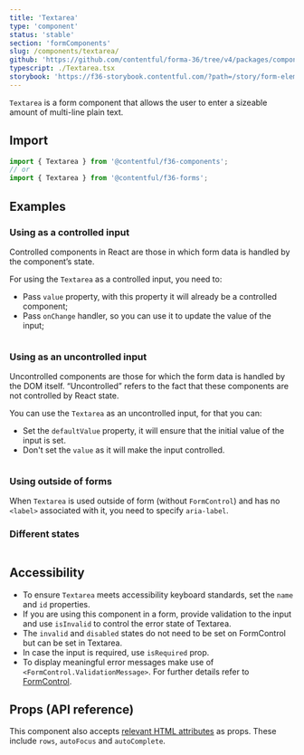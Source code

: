 ```yaml
---
title: 'Textarea'
type: 'component'
status: 'stable'
section: 'formComponents'
slug: /components/textarea/
github: 'https://github.com/contentful/forma-36/tree/v4/packages/components/forms/src/Textarea'
typescript: ./Textarea.tsx
storybook: 'https://f36-storybook.contentful.com/?path=/story/form-elements-textarea--basic'
---
```


`Textarea` is a form component that allows the user to enter a sizeable amount of multi-line plain text.

## Import

```js static=true
import { Textarea } from '@contentful/f36-components';
// or
import { Textarea } from '@contentful/f36-forms';
```

## Examples

### Using as a controlled input

Controlled components in React are those in which form data is handled by the component’s state.

For using the `Textarea` as a controlled input, you need to:

- Pass `value` property, with this property it will already be a controlled component;
- Pass `onChange` handler, so you can use it to update the value of the input;

```jsx file=../../examples/TextareaControlledExample.tsx

```

### Using as an uncontrolled input

Uncontrolled components are those for which the form data is handled by the DOM itself. “Uncontrolled” refers to the fact that these components are not controlled by React state.

You can use the `Textarea` as an uncontrolled input, for that you can:

- Set the `defaultValue` property, it will ensure that the initial value of the input is set.
- Don't set the `value` as it will make the input controlled.

```jsx file=../../examples/TextareaUncontrolledExample.tsx

```

### Using outside of forms

When `Textarea` is used outside of form (without `FormControl`) and has no `<label>` associated with it, you need to specify `aria-label`.

### Different states

```jsx file=../../examples/TextareaStatesExample.tsx

```

## Accessibility

- To ensure `Textarea` meets accessibility keyboard standards, set the `name` and `id` properties.
- If you are using this component in a form, provide validation to the input and use `isInvalid` to control the error state of Textarea.
- The `invalid` and `disabled` states do not need to be set on FormControl but can be set in Textarea.
- In case the input is required, use `isRequired` prop.
- To display meaningful error messages make use of `<FormControl.ValidationMessage>`. For further details refer to [FormControl](./form-control).

## Props (API reference)

This component also accepts [relevant HTML attributes](https://developer.mozilla.org/en-US/docs/Web/HTML/Element/textarea) as props. These include `rows`, `autoFocus` and `autoComplete`.

<PropsTable of="Textarea" />
